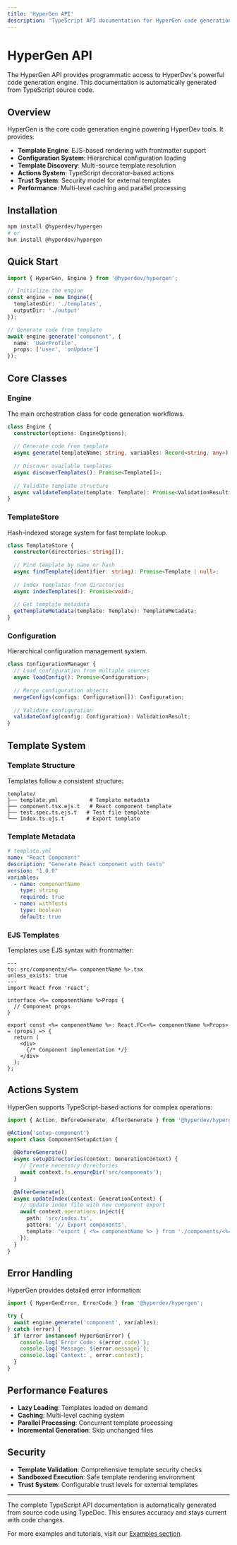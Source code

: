```yaml
---
title: 'HyperGen API'
description: 'TypeScript API documentation for HyperGen code generation engine'
---
```


# HyperGen API

The HyperGen API provides programmatic access to HyperDev's powerful code generation engine. This documentation is automatically generated from TypeScript source code.

## Overview

HyperGen is the core code generation engine powering HyperDev tools. It provides:

- **Template Engine**: EJS-based rendering with frontmatter support
- **Configuration System**: Hierarchical configuration loading
- **Template Discovery**: Multi-source template resolution
- **Actions System**: TypeScript decorator-based actions
- **Trust System**: Security model for external templates
- **Performance**: Multi-level caching and parallel processing

## Installation

```bash
npm install @hyperdev/hypergen
# or
bun install @hyperdev/hypergen
```

## Quick Start

```typescript
import { HyperGen, Engine } from '@hyperdev/hypergen';

// Initialize the engine
const engine = new Engine({
  templatesDir: './templates',
  outputDir: './output'
});

// Generate code from template
await engine.generate('component', {
  name: 'UserProfile',
  props: ['user', 'onUpdate']
});
```

## Core Classes

### Engine

The main orchestration class for code generation workflows.

```typescript
class Engine {
  constructor(options: EngineOptions);
  
  // Generate code from template
  async generate(templateName: string, variables: Record<string, any>): Promise<GenerationResult>;
  
  // Discover available templates
  async discoverTemplates(): Promise<Template[]>;
  
  // Validate template structure
  async validateTemplate(template: Template): Promise<ValidationResult>;
}
```

### TemplateStore

Hash-indexed storage system for fast template lookup.

```typescript
class TemplateStore {
  constructor(directories: string[]);
  
  // Find template by name or hash
  async findTemplate(identifier: string): Promise<Template | null>;
  
  // Index templates from directories
  async indexTemplates(): Promise<void>;
  
  // Get template metadata
  getTemplateMetadata(template: Template): TemplateMetadata;
}
```

### Configuration

Hierarchical configuration management system.

```typescript
class ConfigurationManager {
  // Load configuration from multiple sources
  async loadConfig(): Promise<Configuration>;
  
  // Merge configuration objects
  mergeConfigs(configs: Configuration[]): Configuration;
  
  // Validate configuration
  validateConfig(config: Configuration): ValidationResult;
}
```

## Template System

### Template Structure

Templates follow a consistent structure:

```
template/
├── template.yml          # Template metadata
├── component.tsx.ejs.t   # React component template
├── test.spec.ts.ejs.t   # Test file template
└── index.ts.ejs.t       # Export template
```

### Template Metadata

```yaml
# template.yml
name: "React Component"
description: "Generate React component with tests"
version: "1.0.0"
variables:
  - name: componentName
    type: string
    required: true
  - name: withTests
    type: boolean
    default: true
```

### EJS Templates

Templates use EJS syntax with frontmatter:

```ejs
---
to: src/components/<%= componentName %>.tsx
unless_exists: true
---
import React from 'react';

interface <%= componentName %>Props {
  // Component props
}

export const <%= componentName %>: React.FC<<%= componentName %>Props> = (props) => {
  return (
    <div>
      {/* Component implementation */}
    </div>
  );
};
```

## Actions System

HyperGen supports TypeScript-based actions for complex operations:

```typescript
import { Action, BeforeGenerate, AfterGenerate } from '@hyperdev/hypergen';

@Action('setup-component')
export class ComponentSetupAction {
  
  @BeforeGenerate()
  async setupDirectories(context: GenerationContext) {
    // Create necessary directories
    await context.fs.ensureDir('src/components');
  }
  
  @AfterGenerate()
  async updateIndex(context: GenerationContext) {
    // Update index file with new component export
    await context.operations.inject({
      path: 'src/index.ts',
      pattern: '// Export components',
      template: "export { <%= componentName %> } from './components/<%= componentName %>';"
    });
  }
}
```

## Error Handling

HyperGen provides detailed error information:

```typescript
import { HyperGenError, ErrorCode } from '@hyperdev/hypergen';

try {
  await engine.generate('component', variables);
} catch (error) {
  if (error instanceof HyperGenError) {
    console.log(`Error Code: ${error.code}`);
    console.log(`Message: ${error.message}`);
    console.log(`Context:`, error.context);
  }
}
```

## Performance Features

- **Lazy Loading**: Templates loaded on demand
- **Caching**: Multi-level caching system
- **Parallel Processing**: Concurrent template processing
- **Incremental Generation**: Skip unchanged files

## Security

- **Template Validation**: Comprehensive template security checks
- **Sandboxed Execution**: Safe template rendering environment
- **Trust System**: Configurable trust levels for external templates

---

<Note>
The complete TypeScript API documentation is automatically generated from source code using TypeDoc. This ensures accuracy and stays current with code changes.
</Note>

For more examples and tutorials, visit our [Examples section](/examples).